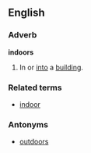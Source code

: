 ==English==
===Adverb===
'''indoors'''
#In or [[into]] a [[building]].
===Related terms===
*[[indoor]]
===Antonyms===
*[[outdoors]]